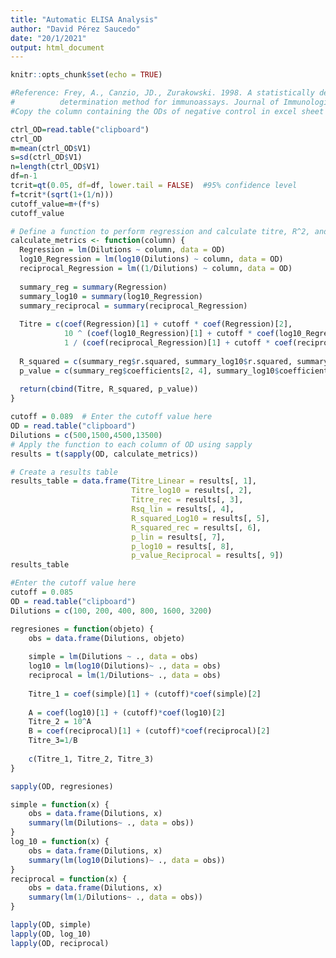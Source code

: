 ---
title: "Automatic ELISA Analysis"
author: "David Pérez Saucedo"
date: "20/1/2021"
output: html_document
---

```{r setup, include=FALSE}
knitr::opts_chunk$set(echo = TRUE)
```

```{r}
#Reference: Frey, A., Canzio, JD., Zurakowski. 1998. A statistically defined endpoint titer 
#          determination method for immunoassays. Journal of Immunological Methods. 221:35-41. 
#Copy the column containing the ODs of negative control in excel sheet (do not copy the heading).

ctrl_OD=read.table("clipboard")             
ctrl_OD
m=mean(ctrl_OD$V1)
s=sd(ctrl_OD$V1)
n=length(ctrl_OD$V1)
df=n-1
tcrit=qt(0.05, df=df, lower.tail = FALSE)  #95% confidence level
f=tcrit*(sqrt(1+(1/n)))
cutoff_value=m+(f*s)
cutoff_value

```


```{r}
# Define a function to perform regression and calculate titre, R^2, and p-value
calculate_metrics <- function(column) {
  Regression = lm(Dilutions ~ column, data = OD)
  log10_Regression = lm(log10(Dilutions) ~ column, data = OD)
  reciprocal_Regression = lm((1/Dilutions) ~ column, data = OD)
  
  summary_reg = summary(Regression)
  summary_log10 = summary(log10_Regression)
  summary_reciprocal = summary(reciprocal_Regression)
  
  Titre = c(coef(Regression)[1] + cutoff * coef(Regression)[2],
            10 ^ (coef(log10_Regression)[1] + cutoff * coef(log10_Regression)[2]),
            1 / (coef(reciprocal_Regression)[1] + cutoff * coef(reciprocal_Regression)[2]))
  
  R_squared = c(summary_reg$r.squared, summary_log10$r.squared, summary_reciprocal$r.squared)
  p_value = c(summary_reg$coefficients[2, 4], summary_log10$coefficients[2, 4], summary_reciprocal$coefficients[2, 4])
  
  return(cbind(Titre, R_squared, p_value))
}
```


```{r}
cutoff = 0.089  # Enter the cutoff value here
OD = read.table("clipboard")
Dilutions = c(500,1500,4500,13500)
# Apply the function to each column of OD using sapply
results = t(sapply(OD, calculate_metrics))

# Create a results table
results_table = data.frame(Titre_Linear = results[, 1],
                           Titre_log10 = results[, 2],
                           Titre_rec = results[, 3],
                           Rsq_lin = results[, 4],
                           R_squared_Log10 = results[, 5],
                           R_squared_rec = results[, 6],
                           p_lin = results[, 7],
                           p_log10 = results[, 8],
                           p_value_Reciprocal = results[, 9])
results_table

```







```{r}
#Enter the cutoff value here
cutoff = 0.085                
OD = read.table("clipboard")
Dilutions = c(100, 200, 400, 800, 1600, 3200)

regresiones = function(objeto) {
    obs = data.frame(Dilutions, objeto)
    
    simple = lm(Dilutions ~ ., data = obs)
    log10 = lm(log10(Dilutions)~ ., data = obs)
    reciprocal = lm(1/Dilutions~ ., data = obs)
    
    Titre_1 = coef(simple)[1] + (cutoff)*coef(simple)[2]
    
    A = coef(log10)[1] + (cutoff)*coef(log10)[2]
    Titre_2 = 10^A
    B = coef(reciprocal)[1] + (cutoff)*coef(reciprocal)[2]
    Titre_3=1/B
    
    c(Titre_1, Titre_2, Titre_3)
}

sapply(OD, regresiones)

simple = function(x) {
    obs = data.frame(Dilutions, x)
    summary(lm(Dilutions~ ., data = obs))
}
log_10 = function(x) {
    obs = data.frame(Dilutions, x)
    summary(lm(log10(Dilutions)~ ., data = obs))
}
reciprocal = function(x) {
    obs = data.frame(Dilutions, x)
    summary(lm(1/Dilutions~ ., data = obs))
}

lapply(OD, simple)
lapply(OD, log_10)
lapply(OD, reciprocal)

```


